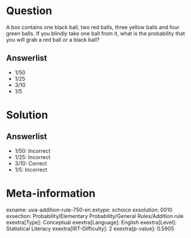 Question
========

A box contains one black ball, two red balls, three yellow balls and four green balls. If you blindly take one ball from it, what is the probability that you will grab a red ball *or* a black ball?

Answerlist
----------

* 1/50
* 1/25
* 3/10
* 1/5

Solution
========

Answerlist
----------

* 1/50: Incorrect
* 1/25: Incorrect
* 3/10: Correct
* 1/5: Incorrect

Meta-information
================
exname: uva-addition-rule-750-en
extype: schoice
exsolution: 0010
exsection: Probability/Elementary Probability/General Rules/Addition rule
exextra[Type]: Conceptual
exextra[Language]: English
exextra[Level]: Statistical Literacy
exextra[IRT-Difficulty]: 2
exextra[p-value]: 0.5905
